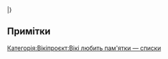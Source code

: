 ﻿{{Вікіпедія:Вікі любить пам'ятки/Івано-Франківська область/navbar}}
{{WLM-шапка|iso=UA-26|район=Бурштин}}
{{ВЛП-рядок
| ID = 26-103-0021
| назва = Школа
| назва-уточн = тепер&nbsp;— учкомбінат (Бурштинський міжшкільний навчально-виробничий комбінат)
| ref-name = <ref name="burshtyn2020"/>
| рік = 1907
| нас_пункт = [[Бурштин (місто)|Бурштин]]
| адреса = вул. Бандери, 58
| широта = 49.261759
| довгота = 24.6355695
| охоронний номер = 
| тип = 
| ref-type = 
| фото = Бурштинський МНВК 02.jpg
| галерея = 58 Stepana Bandery Street, Burshtyn
}}
{{ВЛП-рядок
| ID = 26-103-0014
| назва = Народний дім
| назва-уточн = Будинок культури імені Тараса Шевченка; приміщення польського «Сокола», читальня
| ref-name = <ref name="burshtyn2020"/>
| рік = 1929—1930 рр.
| нас_пункт = [[Бурштин (місто)|Бурштин]]
| адреса = вул. Бандери, 60
| широта = 49.2621178
| довгота = 24.6357894
| охоронний номер = 
| тип = 
| ref-type = 
| фото = Будинок культури (Бурштин) 01.jpg
| галерея = Burshtyn house of culture
}}
{{ВЛП-рядок
| ID = 26-103-0006
| назва = Комплекс монастиря тринітаріїв з [[Костел Пресвятої Трійці (Бурштин)|костелом Святої Трійці]]
| ref-name = <ref name="burshtyn2020"/>
| рік = 1774
| нас_пункт = [[Бурштин (місто)|Бурштин]]
| адреса = вул. С.&nbsp;Бандери, 64
| широта = 49.2625256
| довгота = 24.6360576
| охоронний номер = 
| тип = І-щв
| фото = 26-103-0006 Bursztyn DSC 8654.jpg
| галерея = Holy Trinity Church, Burshtyn
}}
{{ВЛП-рядок
| ID = 26-103-0013
| назва = Аптека №50
| назва-уточн = 
| ref-name = <ref name="burshtyn2020"/>
| рік = 1882
| нас_пункт = [[Бурштин (місто)|Бурштин]]
| адреса = вул. Бандери, 101
| широта = 49.2647416
| довгота = 24.6355829
| охоронний номер = 
| тип = 
| ref-type = 
| фото = Стара аптека (південна сторона).jpg
| галерея = 101 Stepana Bandery Street, Burshtyn
}}
{{ВЛП-рядок
| ID = 26-103-0012
| назва = Повітовий суд
| назва-уточн = Бурштинська автошкола ТСО України
| ref-name = <ref name="burshtyn2020">Відповідь на запит Бурштинської міської ради від 22.09.2020 р. №25/02-30</ref>
| рік = кін. XIX ст.
| нас_пункт = [[Бурштин (місто)|Бурштин]]
| адреса = вул. Бандери, 115
| широта = 49.2678571
| довгота = 24.6305162
| охоронний номер = 
| тип = 
| ref-type = 
| фото = 
| галерея = 
}}
{{ВЛП-рядок
| ID = 26-103-0005
| назва = Символічна могила борцям за волю України
| рік = 1992
| нас_пункт = [[Бурштин (місто)|Бурштин]]
| адреса = перехрестя вул. Степана Бандери і Тараса Шевченка
| широта = 49.2647906
| довгота = 24.6363258
| охоронний номер = 
| тип = І-щв
| фото = Символічна могила борцям за волю України, Бурштин.jpg
| галерея = Symbolic grave of the fighters for freedom of Ukraine, Burshtyn
}}
{{ВЛП-рядок
| ID = 26-103-0001
| назва = Братська могила воїнів радянської армії
| рік = 1944, 1970 (реконструкція)
| нас_пункт = [[Бурштин (місто)|Бурштин]]
| адреса = вул. С.&nbsp;Бандери, у сквері
| широта = 49.2641395
| довгота = 24.6354032
| охоронний номер = 
| тип = І-місц
| фото = Братська могила радянських воїнів, Бурштин.jpg
| галерея = World War II memorial in Burshtyn
}}
{{ВЛП-рядок
| ID = 26-103-0007
| назва = Каплиця-усипальниця Скарбків-Яблоновських
| рік = 1813
| нас_пункт = [[Бурштин (місто)|Бурштин]]
| адреса = вул. С.&nbsp;Бандери, цвинтар
| широта = 49.2581705
| довгота = 24.6340942
| охоронний номер = б/н
| тип = І-щв
| ref-type = {{влп-док2|іфор-431-2007}}
| фото = Каплиця-усипальниця Скарбеків-Яблоновських, Бурштин.jpg
| галерея = Burial vault of Skarbek-Yablonovsky family, Burshtyn
}}
{{ВЛП-рядок
| ID = 26-103-0008
| назва = Братська могила трьох вояків УПА
| рік = 1947, 1993
| нас_пункт = [[Бурштин (місто)|Бурштин]]
| адреса = вул. С.&nbsp;Бандери, цвинтар
| широта = 
| довгота = 
| охоронний номер = б/н
| тип = І-щв
| ref-type = {{влп-док2|іфор-431-2007}}
| фото = Братська могила вояків УПА, Бурштин.jpg
| галерея = Common grave of UIA soldiers in Burshtyn
}}
{{ВЛП-рядок
| ID = 26-103-0009
| назва = Могила війта Бурштина М. Хованця (1870—1922)
| рік = 1922
| нас_пункт = [[Бурштин (місто)|Бурштин]]
| адреса = вул. С.&nbsp;Бандери, цвинтар
| широта = 
| довгота = 
| охоронний номер = 
| тип = І-щв
| фото = Могила війта Бурштина М.Хованця.jpg
| галерея = Grave of Mykola Khovanets
}}
{{ВЛП-рядок
| ID = 26-103-0010
| назва = Меморіал учасникам визвольної боротьби 1940—1950 років
| назва-уточн = автор М.&nbsp;Паничевський
| ref-name = <ref name="burshtyn2020"/>
| рік = 2001
| нас_пункт = [[Бурштин (місто)|Бурштин]]
| адреса = вул. С.&nbsp;Бандери, цвинтар
| широта = 49.2581145
| довгота = 24.6331125
| охоронний номер = б/н
| тип = І-щв
| ref-type = {{влп-док2|іфор-431-2007}}
| фото = Меморіал учасникам визвольної боротьби 50-60-х років, Бурштин.jpg
| галерея = Monument to the participants of liberation war, Burshtyn
}}
{{ВЛП-рядок
| ID = 26-103-0017
| назва = Синагога
| назва-уточн = 
| ref-name = <ref name="burshtyn2020"/>
| рік = кін. XVIII ст., перебудована 1931 року
| нас_пункт = [[Бурштин (місто)|Бурштин]]
| адреса = вул. Герцена, 2
| широта = 
| довгота = 
| охоронний номер = 
| тип = 
| ref-type = 
| фото = 
| галерея = 
}}
{{ВЛП-рядок
| ID = 26-103-0020
| назва = Меморіал «Борцям за волю України»
| назва-уточн = 
| ref-name = <ref name="burshtyn2020"/>
| рік = 
| нас_пункт = [[Бурштин (місто)|Бурштин]]
| адреса = вул. Калуська, 4, територія Бурштинського енергетичного коледжа
| широта = 
| довгота = 
| охоронний номер = 
| тип = -щв
| ref-type = 
| фото = 
| галерея = 
}}
{{ВЛП-рядок
| ID = 26-103-0011
| назва = Пам'ятник Т.&nbsp;Шевченкові
| назва-уточн = бронза, граніт; скульптор А.&nbsp;Кущ
| ref-name = <ref name="burshtyn2020"/>
| рік = 1994
| нас_пункт = [[Бурштин (місто)|Бурштин]]
| адреса = вул. А.&nbsp;Міцкевича, перед палацом культури «Прометей»
| широта = 49.2509822
| довгота = 24.6351457
| охоронний номер = б/н
| тип = М-щв
| ref-type = {{влп-док2|іфор-431-2007}}
| фото = Пам'ятник Шевченку, Бурштин.jpg
| галерея = Monument to Taras Shevchenko in Burshtyn
}}
{{ВЛП-рядок
| ID = 26-103-0018
| назва = Пам'ятник Ользі Басараб
| назва-уточн = 
| ref-name = <ref name="burshtyn2020"/>
| рік = 
| нас_пункт = [[Бурштин (місто)|Бурштин]]
| адреса = вул. Січових Стрільців, 18, територія ЗОШ №2
| широта = 49.2516177
| довгота = 24.6299931
| охоронний номер = 
| тип = І-місц, М-місц
| ref-type = 
| фото = 
| галерея = 
}}
{{ВЛП-рядок
| ID = 26-103-0002
| назва = Церква Воздвиження Чесного Хреста
| рік = 1802
| нас_пункт = [[Бурштин (місто)|Бурштин]]
| адреса = вул. Т.&nbsp;Шевченка
| широта = 49.2648886
| довгота = 24.6339118
| охоронний номер = б/н
| тип = І-щв
| ref-type = {{влп-док2|іфор-431-2007}}
| фото = Церква Воздвиження Чесного Хреста, Бурштин.jpg
| галерея = Exaltation of the Holy Cross church, Burshtyn
}}
{{ВЛП-рядок
| ID = 26-103-0016
| назва = Меморіальна дошка Маркіянові Шашкевичу (1811—1843)
| назва-уточн = інтер'єр церкви Воздвиження Чесного Хреста
| ref-name = <ref name="burshtyn2020"/>
| рік = 1911
| нас_пункт = [[Бурштин (місто)|Бурштин]]
| адреса = вул. Т.&nbsp;Шевченка
| широта = 
| довгота = 
| охоронний номер = 612/4
| тип = 
| ref-type = 
| фото = 
| галерея = 
}}
{{ВЛП-рядок
| ID = 26-103-0015
| назва = Пам'ятний хрест на честь скасування панщини
| назва-уточн = на подвір'ї церкви Воздвиження Чесного Хреста
| ref-name = <ref name="burshtyn2020"/>
| рік = 
| нас_пункт = [[Бурштин (місто)|Бурштин]]
| адреса = вул. Т.&nbsp;Шевченка
| широта = 
| довгота = 
| охоронний номер = 
| тип = 
| ref-type = 
| фото = "Хрест свободи".jpg
| галерея = Serfdom abolition cross in Burshtyn
}}
{{ВЛП-рядок
| ID = 26-103-0019
| назва = [[Єврейський цвинтар (Бурштин)|Єврейське кладовище]]
| назва-уточн = 
| ref-name = <ref name="burshtyn2020"/>
| рік = XVIII ст.
| нас_пункт = [[Бурштин (місто)|Бурштин]]
| адреса = 
| широта = 
| довгота = 
| охоронний номер = 
| тип = І-місц, М-місц
| ref-type = 
| фото = Burshtyn (2).jpg
| галерея = Jewish cemetery in Burshtyn
}}
{{ВЛП-рядок
| ID=26-103-0003
| назва = Курганний могильник Бурштин I
| рік = 
| нас_пункт = [[Бурштин (місто)|Бурштин]]
| адреса = урочище Татарські Могили (східна окраїна)
| широта = 
| довгота = 
| охоронний номер = 56
| тип = Х-місц
| фото = 
| галерея = 
}}
{{ВЛП-рядок
| ID=26-103-0004
| назва = Поселення Бурштин II
| рік = 
| нас_пункт = [[Бурштин (місто)|Бурштин]]
| адреса=урочище Під Лісом (північно-східна окраїна)
| широта = 
| довгота = 
| охоронний номер = 57
| тип = Х-місц
| фото = 
| галерея = 
}}
|}

{{Commonscat-inline|Cultural heritage monuments in Burshtyn}}

== Примітки ==
{{reflist}}

[[Категорія:Вікіпроєкт:Вікі любить пам'ятки — списки]]
